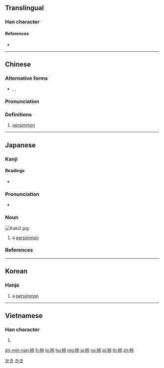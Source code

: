 {{also|杮|枾}}
==Translingual==

===Han character===
{{Han char|rn=75|rad=木|as=05|sn=9|four=45927|canj=DYLB|ids=⿰木市}}

====References====
* {{Han ref|kx=0521.121|dkj=14681|hdz=21188.020|uh=67FF|ud=26623|bh=AC55|bd=44117}}

----

==Chinese==
{{zh-forms}}

===Alternative forms===
* {{zh-l|柹}}, {{zh-l|枾}}, {{zh-l|𣐈}}

===Pronunciation===
{{zh-pron
|m=shì
|c=ci5,ci5-2
|h=pfs=chhṳ
|mn=khī
|mc=
|oc=y
|ma=
|cat=n
}}

===Definitions===
{{zh-hanzi}}

# [[persimmon]]

----

==Japanese==

===Kanji===
{{ja-kanji|grade=c|rs=木05}}

====Readings====
* {{ja-readings|on=[[し]] (shi)|kun=[[かき]] (kaki)}}

===Pronunciation===
{{ja-pron|yomi=k|かき|acc=0|acc_ref=SMK2,NHK}}
* {{homophones|lang=ja|牡蠣}}

===Noun===
[[Image:Kaki2.jpg|thumb]]
{{ja-noun|かき}}

# a [[persimmon]]

===References===
<references/>

[[Category:1000 Japanese basic words|かき]]
[[Category:ja:Fruits|かき]]

----

==Korean==

===Hanja===
{{ko-hanja|hangeul=시|eumhun=|rv=si|mr=si|y=si}}

# a [[persimmon]]

----

==Vietnamese==

===Han character===
{{vi-hantu|thị|rs=木05}}

# {{defn|lang=vi|sort=木05}}

[[zh-min-nan:柿]]
[[fr:柿]]
[[lo:柿]]
[[hu:柿]]
[[mg:柿]]
[[ja:柿]]
[[no:柿]]
[[pl:柿]]
[[th:柿]]
[[zh:柿]]